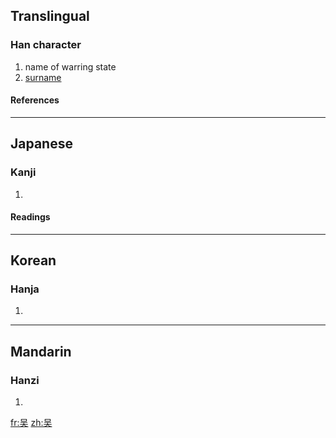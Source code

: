{{see|吳}}

==Translingual==
===Han character===
{{Han char|rn=30|rad=口|as=04|sn=7|four=|canj=口一大 (RMK)}}
# name of warring state
# [[surname]]
====References====
{{Han ref|kx=0179.070|dkj=03366|dj=0397.010|hdz=10585.030|uh=5434|ud=21556}}
----
==Japanese==
===Kanji===
{{ja-kanji|grade=|rs=口04}}
# {{defn|Japanese}} 
====Readings====
{{ja-readings|on=[[ご]] (go)|kun=[[くれ]] (kure), [[くれる]] (kureru)}}
----
==Korean==
===Hanja===
{{ko-hanja|hangeul=오|rv=o|mr=o}}
# {{defn|Korean}}
----
==Mandarin==
===Hanzi===
{{cmn-hanzi|tra=吳|pin=[[wú]] (wu2)|wg=wu<sup>2</sup>}}
# {{defn|Mandarin}}

[[fr:吴]]
[[zh:吴]]